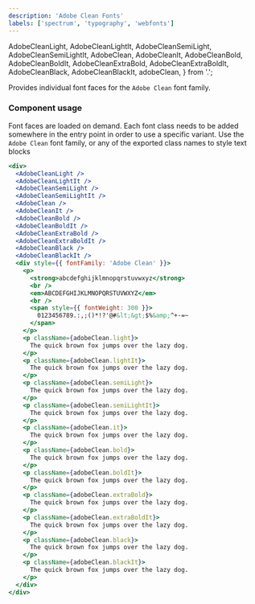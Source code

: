 ```yaml
---
description: 'Adobe Clean Fonts'
labels: ['spectrum', 'typography', 'webfonts']
---
```


  AdobeCleanLight,
  AdobeCleanLightIt,
  AdobeCleanSemiLight,
  AdobeCleanSemiLightIt,
  AdobeClean,
  AdobeCleanIt,
  AdobeCleanBold,
  AdobeCleanBoldIt,
  AdobeCleanExtraBold,
  AdobeCleanExtraBoldIt,
  AdobeCleanBlack,
  AdobeCleanBlackIt,
  adobeClean,
} from '.';

Provides individual font faces for the `Adobe Clean` font family.

### Component usage

Font faces are loaded on demand. Each font class needs to be added somewhere
in the entry point in order to use a specific variant. Use the `Adobe Clean`
font family, or any of the exported class names to style text blocks

```jsx live
<div>
  <AdobeCleanLight />
  <AdobeCleanLightIt />
  <AdobeCleanSemiLight />
  <AdobeCleanSemiLightIt />
  <AdobeClean />
  <AdobeCleanIt />
  <AdobeCleanBold />
  <AdobeCleanBoldIt />
  <AdobeCleanExtraBold />
  <AdobeCleanExtraBoldIt />
  <AdobeCleanBlack />
  <AdobeCleanBlackIt />
  <div style={{ fontFamily: 'Adobe Clean' }}>
    <p>
      <strong>abcdefghijklmnopqrstuvwxyz</strong>
      <br />
      <em>ABCDEFGHIJKLMNOPQRSTUVWXYZ</em>
      <br />
      <span style={{ fontWeight: 300 }}>
        0123456789.:,;()*!?'@#&lt;&gt;$%&amp;^+-=~
      </span>
    </p>
    <p className={adobeClean.light}>
      The quick brown fox jumps over the lazy dog.
    </p>
    <p className={adobeClean.lightIt}>
      The quick brown fox jumps over the lazy dog.
    </p>
    <p className={adobeClean.semiLight}>
      The quick brown fox jumps over the lazy dog.
    </p>
    <p className={adobeClean.semiLightIt}>
      The quick brown fox jumps over the lazy dog.
    </p>
    <p className={adobeClean.it}>
      The quick brown fox jumps over the lazy dog.
    </p>
    <p className={adobeClean.bold}>
      The quick brown fox jumps over the lazy dog.
    </p>
    <p className={adobeClean.boldIt}>
      The quick brown fox jumps over the lazy dog.
    </p>
    <p className={adobeClean.extraBold}>
      The quick brown fox jumps over the lazy dog.
    </p>
    <p className={adobeClean.extraBoldIt}>
      The quick brown fox jumps over the lazy dog.
    </p>
    <p className={adobeClean.black}>
      The quick brown fox jumps over the lazy dog.
    </p>
    <p className={adobeClean.blackIt}>
      The quick brown fox jumps over the lazy dog.
    </p>
  </div>
</div>
```
